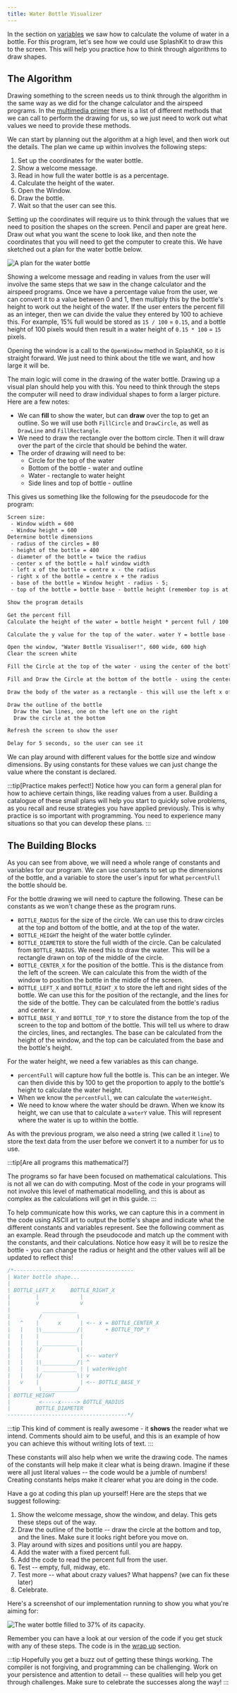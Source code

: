 ```yaml
---
title: Water Bottle Visualizer
---
```


In the section on [variables](../../1-concepts/07-variable#example-using-multiple-variables) we saw how to calculate the volume of water in a bottle. For this program, let's see how we could use SplashKit to draw this to the screen.
This will help you practice how to think through algorithms to draw shapes.

## The Algorithm

Drawing something to the screen needs us to think through the algorithm in the same way as we did for the change calculator and the airspeed programs. In the [multimedia primer](../../1-concepts/11-2-graphics) there is a list of different methods that we can call to perform the drawing for us, so we just need to work out what values we need to provide these methods.

We can start by planning out the algorithm at a high level, and then work out the details. The plan we came up within involves the following steps:

1. Set up the coordinates for the water bottle.
2. Show a welcome message.
3. Read in how full the water bottle is as a percentage.
4. Calculate the height of the water.
5. Open the Window.
6. Draw the bottle.
7. Wait so that the user can see this.

Setting up the coordinates will require us to think through the values that we need to position the shapes on the screen. Pencil and paper are great here. Draw out what you want the scene to look like, and then note the coordinates that you will need to get the computer to create this. We have sketched out a plan for the water bottle below.

![A plan for the water bottle](./images/water-bottle-plan.png)

Showing a welcome message and reading in values from the user will involve the same steps that we saw in the change calculator and the airspeed programs.
Once we have a percentage value from the user, we can convert it to a value between 0 and 1, then multiply this by the bottle's height to work out the height of the water.
If the user enters the percent fill as an integer, then we can divide the value they entered by 100 to achieve this.
For example, 15% full would be stored as `15 / 100` = `0.15`, and a bottle height of 100 pixels would then result in a water height of `0.15 * 100` = `15` pixels.

Opening the window is a call to the `OpenWindow` method in SplashKit, so it is straight forward. We just need to think about the title we want, and how large it will be.

The main logic will come in the drawing of the water bottle. Drawing up a visual plan should help you with this. You need to think through the steps the computer will need to draw individual shapes to form a larger picture. Here are a few notes:

- We can **fill** to show the water, but can **draw** over the top to get an outline. So we will use both `FillCircle` and `DrawCircle`, as well as `DrawLine` and `FillRectangle`.
- We need to draw the rectangle over the bottom circle. Then it will draw over the part of the circle that should be behind the water.
- The order of drawing will need to be:
  - Circle for the top of the water
  - Bottom of the bottle - water and outline
  - Water - rectangle to water height
  - Side lines and top of bottle - outline

This gives us something like the following for the pseudocode for the program:

```txt
Screen size:
 - Window width = 600
 - Window height = 600
Determine bottle dimensions
 - radius of the circles = 80
 - height of the bottle = 400
 - diameter of the bottle = twice the radius
 - center x of the bottle = half window width
 - left x of the bottle = centre x - the radius
 - right x of the bottle = centre x + the radius
 - base of the bottle = Window height - radius - 5;
 - top of the bottle = bottle base - bottle height (remember top is at 0)

Show the program details

Get the percent fill
Calculate the height of the water = bottle height * percent full / 100

Calculate the y value for the top of the water. water Y = bottle base - water height

Open the window, "Water Bottle Visualiser!", 600 wide, 600 high
Clear the screen white

Fill the Circle at the top of the water - using the center of the bottle, the water Y, and bottle radius

Fill and Draw the Circle at the bottom of the bottle - using the center of the bottle, the base of the bottle, and the bottle radius

Draw the body of the water as a rectangle - this will use the left x of the bottle, the water y, bottle diameter, and water height

Draw the outline of the bottle
  Draw the two lines, one on the left one on the right
  Draw the circle at the bottom

Refresh the screen to show the user

Delay for 5 seconds, so the user can see it
```

We can play around with different values for the bottle size and window dimensions. By using constants for these values we can just change the value where the constant is declared.

:::tip[Practice makes perfect!]
Notice how you can form a general plan for how to achieve certain things, like reading values from a user. Building a catalogue of these small plans will help you start to quickly solve problems, as you recall and reuse strategies you have applied previously. This is why practice is so important with programming. You need to experience many situations so that you can develop these plans.
:::

## The Building Blocks

As you can see from above, we will need a whole range of constants and variables for our program. We can use constants to set up the dimensions of the bottle, and a variable to store the user's input for what `percentFull` the bottle should be.

For the bottle drawing we will need to capture the following. These can be constants as we won't change these as the program runs.

- `BOTTLE_RADIUS` for the size of the circle. We can use this to draw circles at the top and bottom of the bottle, and at the top of the water.
- `BOTTLE_HEIGHT` the height of the water bottle cylinder.
- `BOTTLE_DIAMETER` to store the full width of the circle. Can be calculated from `BOTTLE_RADIUS`. We need this to draw the water. This will be a rectangle drawn on top of the middle of the circle.
- `BOTTLE_CENTER_X` for the position of the bottle. This is the distance from the left of the screen. We can calculate this from the width of the window to position the bottle in the middle of the screen.
- `BOTTLE_LEFT_X` and `BOTTLE_RIGHT_X` to store the left and right sides of the bottle. We can use this for the position of the rectangle, and the lines for the side of the bottle. They can be calculated from the bottle's radius and center x.
- `BOTTLE_BASE_Y` and `BOTTLE_TOP_Y` to store the distance from the top of the screen to the top and bottom of the bottle. This will tell us where to draw the circles, lines, and rectangles. The base can be calculated from the height of the window, and the top can be calculated from the base and the bottle's height.

For the water height, we need a few variables as this can change.

- `percentFull` will capture how full the bottle is. This can be an integer. We can then divide this by 100 to get the proportion to apply to the bottle's height to calculate the water height.
- When we know the `percentFull`, we can calculate the `waterHeight`.
- We need to know where the water should be drawn. When we know its height, we can use that to calculate a `waterY` value. This will represent where the water is up to within the bottle.

As with the previous program, we also need a string (we called it `line`) to store the text data from the user before we convert it to a number for us to use.

:::tip[Are all programs this mathematical?]

The programs so far have been focused on mathematical calculations. This is not all we can do with computing. Most of the code in your programs will not involve this level of mathematical modelling, and this is about as complex as the calculations will get in this guide.
:::

To help communicate how this works, we can capture this in a comment in the code using ASCII art to output the bottle's shape and indicate what the different constants and variables represent. See the following comment as an example. Read through the pseudocode and match up the comment with the constants, and their calculations. Notice how easy it will be to resize the bottle - you can change the radius or height and the other values will all be updated to reflect this!

```csharp
/*--------------------------------------
| Water bottle shape...
|
| BOTTLE_LEFT_X     BOTTLE_RIGHT_X
|        |             | 
|        v             v 
|          ___________
|         /           \
|   ^    |      x      | <-- x = BOTTLE_CENTER_X
|   |    |\___________/|       + BOTTLE_TOP_Y
|   |    |             |
|   |    | ___________ |
|   |    |/           \|
|   |    |             | <-- waterY
|   |    |\___________/| ^
|   |    | ___________ | | waterHeight
|   |    |/           \| v
|   v    |             | <-- BOTTLE_BASE_Y
|         \___________/
| BOTTLE_HEIGHT
|         <-----x-----> BOTTLE_RADIUS
|        BOTTLE_DIAMETER        
--------------------------------------*/
```

:::tip
This kind of comment is really awesome - it **shows** the reader what we intend. Comments should aim to be useful, and this is an example of how you can achieve this without writing lots of text.
:::

These constants will also help when we write the drawing code. The names of the constants will help make it clear what is being drawn. Imagine if these were all just literal values -- the code would be a jumble of numbers! Creating constants helps make it clearer what you are doing in the code.

Have a go at coding this plan up yourself! Here are the steps that we suggest following:

1. Show the welcome message, show the window, and delay. This gets these steps out of the way.
2. Draw the outline of the bottle -- draw the circle at the bottom and top, and the lines. Make sure it looks right before you move on.
3. Play around with sizes and positions until you are happy.
4. Add the water with a fixed percent full.
5. Add the code to read the percent full from the user.
6. Test -- empty, full, midway, etc.
7. Test more -- what about crazy values? What happens? (we can fix these later)
8. Celebrate.

Here's a screenshot of our implementation running to show you what you're aiming for:

![The water bottle filled to 37% of its capacity.](../images/water-exec.png)

Remember you can have a look at our version of the code if you get stuck with any of these steps. The code is in the [wrap up](/book/part-1-instructions/1-sequence-and-data/5-wrap-up/3-water-bottle) section.

:::tip
Hopefully you get a buzz out of getting these things working. The compiler is not forgiving, and programming can be challenging. Work on your persistence and attention to detail -- these qualities will help you get through challenges. Make sure to celebrate the successes along the way!
:::
